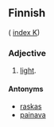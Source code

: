 ==Finnish==
( [[Wiktionary:Finnish_index_k|index K]])

===Adjective===

# [[light]].

====Antonyms====

*[[raskas]]
*[[painava]]